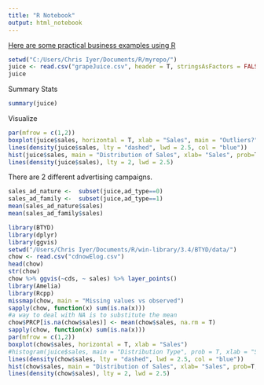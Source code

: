 ```yaml
---
title: "R Notebook"
output: html_notebook
---
```



[Here are some practical business examples using R](https://www.r-bloggers.com/data-analysis-for-marketing-research-with-r-language-1/)

```r
setwd("C:/Users/Chris Iyer/Documents/R/myrepo/")
juice <- read.csv("grapeJuice.csv", header = T, stringsAsFactors = FALSE)
juice
```
Summary Stats

```r
summary(juice)
```

Visualize

```r
par(mfrow = c(1,2))
boxplot(juice$sales, horizontal = T, xlab = "Sales", main = "Outliers?", col = "blue")
lines(density(juice$sales, lty = "dashed", lwd = 2.5, col = "blue"))
hist(juice$sales, main = "Distribution of Sales", xlab= "Sales", prob=T, col = "blue")
lines(density(juice$sales), lty = 2, lwd = 2.5)
```
There are 2 different advertising campaigns. 

```r
sales_ad_nature <-  subset(juice,ad_type==0)
sales_ad_family <-  subset(juice,ad_type==1)
mean(sales_ad_nature$sales)
mean(sales_ad_family$sales)
```

```r
library(BTYD)
library(dplyr)
library(ggvis)
setwd("/Users/Chris Iyer/Documents/R/win-library/3.4/BTYD/data/")
chow <- read.csv("cdnowElog.csv")
head(chow)
str(chow)
chow %>% ggvis(~cds, ~ sales) %>% layer_points()
library(Amelia)
library(Rcpp)
missmap(chow, main = "Missing values vs observed")
sapply(chow, function(x) sum(is.na(x)))
#a way to deal with NA is to substitute the mean
chow$PRCP[is.na(chow$sales)] <- mean(chow$sales, na.rm = T)
sapply(chow, function(x) sum(is.na(x)))
par(mfrow = c(1,2))
boxplot(chow$sales, horizontal = T, xlab = "Sales")
#histogram(juice$sales, main = "Distribution Type", prob = T, xlab = "Sales", ylab = "Percent of Total")
lines(density(chow$sales, lty = "dashed", lwd = 2.5, col = "blue"))
hist(chow$sales, main = "Distribution of Sales", xlab= "Sales", prob=T, col = "blue")
lines(density(chow$sales), lty = 2, lwd = 2.5)

```

